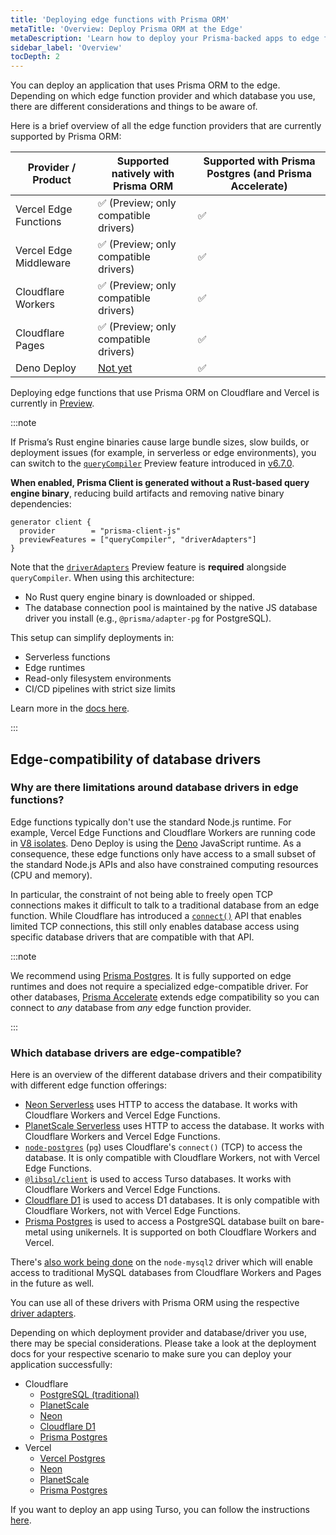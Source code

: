 ```yaml
---
title: 'Deploying edge functions with Prisma ORM'
metaTitle: 'Overview: Deploy Prisma ORM at the Edge'
metaDescription: 'Learn how to deploy your Prisma-backed apps to edge functions like Cloudflare Workers or Vercel Edge Functions'
sidebar_label: 'Overview'
tocDepth: 2
---
```


You can deploy an application that uses Prisma ORM to the edge. Depending on which edge function provider and which database you use, there are different considerations and things to be aware of.

Here is a brief overview of all the edge function providers that are currently supported by Prisma ORM:

| Provider / Product     | Supported natively with Prisma ORM                      | Supported with Prisma Postgres (and Prisma Accelerate)|
| ---------------------- | ------------------------------------------------------- | -------------------------------- |
| Vercel Edge Functions  | ✅ (Preview; only compatible drivers)                   | ✅                               |
| Vercel Edge Middleware | ✅ (Preview; only compatible drivers)                   | ✅                               |
| Cloudflare Workers     | ✅ (Preview; only compatible drivers)                   | ✅                               |
| Cloudflare Pages       | ✅ (Preview; only compatible drivers)                   | ✅                               |
| Deno Deploy            | [Not yet](https://github.com/prisma/prisma/issues/2452) | ✅                               |

Deploying edge functions that use Prisma ORM on Cloudflare and Vercel is currently in [Preview](/orm/more/releases#preview).

:::note

If Prisma’s Rust engine binaries cause large bundle sizes, slow builds, or deployment issues (for example, in serverless or edge environments), you can switch to the [`queryCompiler`](/orm/prisma-client/setup-and-configuration/no-rust-engine) Preview feature introduced in [v6.7.0](https://pris.ly/release/6.7.0).

**When enabled, Prisma Client is generated without a Rust-based query engine binary**, reducing build artifacts and removing native binary dependencies:

```prisma
generator client {
  provider        = "prisma-client-js"
  previewFeatures = ["queryCompiler", "driverAdapters"]
}
```

Note that the [`driverAdapters`](/orm/overview/databases/database-drivers#driver-adapters) Preview feature is **required** alongside `queryCompiler`.
When using this architecture:

* No Rust query engine binary is downloaded or shipped.
* The database connection pool is maintained by the native JS database driver you install (e.g., `@prisma/adapter-pg` for PostgreSQL).

This setup can simplify deployments in:

* Serverless functions
* Edge runtimes
* Read-only filesystem environments
* CI/CD pipelines with strict size limits

Learn more in the [docs here](/orm/prisma-client/setup-and-configuration/no-rust-engine).

:::


## Edge-compatibility of database drivers

### Why are there limitations around database drivers in edge functions?

Edge functions typically don't use the standard Node.js runtime. For example, Vercel Edge Functions and Cloudflare Workers are running code in [V8 isolates](https://v8docs.nodesource.com/node-0.8/d5/dda/classv8_1_1_isolate.html). Deno Deploy is using the [Deno](https://deno.com/) JavaScript runtime. As a consequence, these edge functions only have access to a small subset of the standard Node.js APIs and also have constrained computing resources (CPU and memory).

In particular, the constraint of not being able to freely open TCP connections makes it difficult to talk to a traditional database from an edge function. While Cloudflare has introduced a [`connect()`](https://developers.cloudflare.com/workers/runtime-apis/tcp-sockets/) API that enables limited TCP connections, this still only enables database access using specific database drivers that are compatible with that API.

:::note

We recommend using [Prisma Postgres](/postgres). It is fully supported on edge runtimes and does not require a specialized edge-compatible driver. For other databases, [Prisma Accelerate](/accelerate) extends edge compatibility so you can connect to _any_ database from _any_ edge function provider.

:::

### Which database drivers are edge-compatible?

Here is an overview of the different database drivers and their compatibility with different edge function offerings:

- [Neon Serverless](https://neon.tech/docs/serverless/serverless-driver) uses HTTP to access the database. It works with Cloudflare Workers and Vercel Edge Functions.
- [PlanetScale Serverless](https://planetscale.com/docs/tutorials/planetscale-serverless-driver) uses HTTP to access the database. It works with Cloudflare Workers and Vercel Edge Functions.
- [`node-postgres`](https://node-postgres.com/) (`pg`) uses Cloudflare's `connect()` (TCP) to access the database. It is only compatible with Cloudflare Workers, not with Vercel Edge Functions.
- [`@libsql/client`](https://github.com/tursodatabase/libsql-client-ts) is used to access Turso databases. It works with Cloudflare Workers and Vercel Edge Functions.
- [Cloudflare D1](https://developers.cloudflare.com/d1/) is used to access D1 databases. It is only compatible with Cloudflare Workers, not with Vercel Edge Functions.
- [Prisma Postgres](/postgres) is used to access a PostgreSQL database built on bare-metal using unikernels. It is supported on both Cloudflare Workers and Vercel.

There's [also work being done](https://github.com/sidorares/node-mysql2/pull/2289) on the `node-mysql2` driver which will enable access to traditional MySQL databases from Cloudflare Workers and Pages in the future as well.

You can use all of these drivers with Prisma ORM using the respective [driver adapters](/orm/overview/databases/database-drivers).

Depending on which deployment provider and database/driver you use, there may be special considerations. Please take a look at the deployment docs for your respective scenario to make sure you can deploy your application successfully:

- Cloudflare
  - [PostgreSQL (traditional)](/orm/prisma-client/deployment/edge/deploy-to-cloudflare#postgresql-traditional)
  - [PlanetScale](/orm/prisma-client/deployment/edge/deploy-to-cloudflare#planetscale)
  - [Neon](/orm/prisma-client/deployment/edge/deploy-to-cloudflare#neon)
  - [Cloudflare D1](/guides/cloudflare-d1)
  - [Prisma Postgres](https://developers.cloudflare.com/workers/tutorials/using-prisma-postgres-with-workers)
- Vercel
  - [Vercel Postgres](/orm/prisma-client/deployment/edge/deploy-to-vercel#vercel-postgres)
  - [Neon](/orm/prisma-client/deployment/edge/deploy-to-vercel#neon)
  - [PlanetScale](/orm/prisma-client/deployment/edge/deploy-to-vercel#planetscale)
  - [Prisma Postgres](/guides/nextjs)

If you want to deploy an app using Turso, you can follow the instructions [here](/orm/overview/databases/turso).

